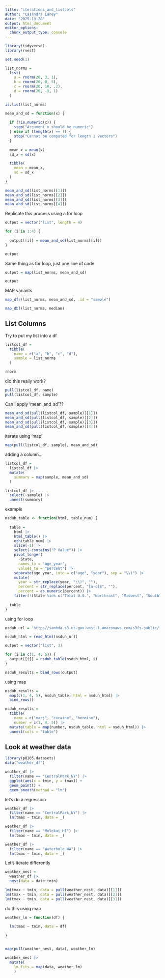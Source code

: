 ```yaml
---
title: "iterations_and_listcols"
author: "Casandra Laney"
date: "2025-10-28"
output: html_document
editor_options: 
  chunk_output_type: console
---
```


```r
library(tidyverse)
library(rvest)
```

```r
set.seed(1)
```

```r
list_norms = 
  list(
    a = rnorm(20, 3, 1),
    b = rnorm(20, 0, 5),
    c = rnorm(20, 10, .2),
    d = rnorm(20, -3, 1)
  )

is.list(list_norms)
```

```r
mean_and_sd = function(x) {
  
  if (!is.numeric(x)) {
    stop("Argument x should be numeric")
  } else if (length(x) == 1) {
    stop("Cannot be computed for length 1 vectors")
  }
  
  mean_x = mean(x)
  sd_x = sd(x)

  tibble(
    mean = mean_x, 
    sd = sd_x
  )
}
```

```r
mean_and_sd(list_norms[[1]])
mean_and_sd(list_norms[[2]])
mean_and_sd(list_norms[[3]])
mean_and_sd(list_norms[[4]])
```

Replicate this process using a for loop

```r
output = vector("list", length = 4)

for (i in 1:4) {
  
  output[[i]] = mean_and_sd(list_norms[[i]])
}

output
```


Same thing as for loop, just one line of code
```r
output = map(list_norms, mean_and_sd)

output
```


MAP variants
```r
map_dfr(list_norms, mean_and_sd, .id = "sample")

map_dbl(list_norms, median)
```

## List Columns

Try to put my list into a df

```r

listcol_df =
  tibble(
    name = c("a", "b", "c", "d"),
    sample = list_norms
  )

rnorm
```

did this really work?

```r
pull(listcol_df, name)
pull(listcol_df, sample)

```

Can I apply 'mean_and_sd'??

```r
mean_and_sd(pull(listcol_df, sample)[[1]])
mean_and_sd(pull(listcol_df, sample)[[2]])
mean_and_sd(pull(listcol_df, sample)[[3]])
mean_and_sd(pull(listcol_df, sample)[[4]])

```


iterate using 'map'

```r
map(pull(listcol_df, sample), mean_and_sd)
```

adding a column...

```r
listcol_df = 
  listcol_df |>
  mutate(
    summary = map(sample, mean_and_sd)
  )
```



```r
listcol_df |>
  select(-sample) |>
  unnest(summary)
```

example 

```r
nsduh_table <- function(html, table_num) {
  
  table = 
    html |> 
    html_table() |> 
    nth(table_num) |>
    slice(-1) |> 
    select(-contains("P Value")) |>
    pivot_longer(
      -State,
      names_to = "age_year", 
      values_to = "percent") |>
    separate(age_year, into = c("age", "year"), sep = "\\(") |>
    mutate(
      year = str_replace(year, "\\)", ""),
      percent = str_replace(percent, "[a-c]$", ""),
      percent = as.numeric(percent)) |>
    filter(!(State %in% c("Total U.S.", "Northeast", "Midwest", "South", "West")))
  
  table
}
```


using for loop
```r

nsduh_url = "http://samhda.s3-us-gov-west-1.amazonaws.com/s3fs-public/field-uploads/2k15StateFiles/NSDUHsaeShortTermCHG2015.htm"

nsduh_html = read_html(nsduh_url)

output = vector("list", 3)

for (i in c(1, 4, 5)) {
  output[[i]] = nsduh_table(nsduh_html, i)
}

nsduh_results = bind_rows(output)
```


using map
```r
nsduh_results = 
  map(c(1, 4, 5), nsduh_table, html = nsduh_html) |> 
  bind_rows()
```



```r
nsduh_results = 
  tibble(
    name = c("marj", "cocaine", "heroine"),
    number = c(1, 4, 5)) |> 
  mutate(table = map(number, nsduh_table, html = nsduh_html)) |> 
  unnest(cols = "table")
```

## Look at weather data

```r

library(p8105.datasets)
data("weather_df")

```


```r
weather_df |>
  filter(name == "CentralPark_NY") |>
  ggplot(aes(x = tmin, y = tmax)) +
  geom_point() +
  geom_smooth(method = "lm")
```

let's do a regression

```r
weather_df |>
  filter(name == "CentralPark_NY") |>
  lm(tmax ~ tmin, data = _)

weather_df |>
  filter(name == "Molokai_HI") |>
  lm(tmax ~ tmin, data = _)

weather_df |>
  filter(name == "Waterhole_WA") |>
  lm(tmax ~ tmin, data = _)
```

Let's iterate differently
```r
weather_nest =
  weather_df |>
  nest(data = date:tmin)
```

```r
lm(tmax ~ tmin, data = pull(weather_nest, data)[[1]])
lm(tmax ~ tmin, data = pull(weather_nest, data)[[2]])
lm(tmax ~ tmin, data = pull(weather_nest, data)[[3]])

```

do this using map

```r
weather_lm = function(df) {
  
  lm(tmax ~ tmin, data = df)
  
}


map(pull(weather_nest, data), weather_lm)
```


```r
weather_nest |>
  mutate(
    lm_fits = map(data, weather_lm)
    )
  
```

